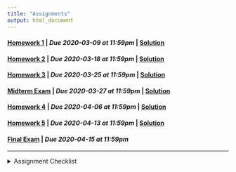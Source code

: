 ```yaml
---
title: "Assignments"
output: html_document
---
```


#### [Homework 1](https://rstudio.cloud/spaces/54745/project/996770){target="_blank"} | *Due 2020-03-09 at 11:59pm* | [Solution](https://rstudio.cloud/spaces/54745/project/996778){target="_blank"}
#### [Homework 2](https://rstudio.cloud/spaces/54745/project/996771){target="_blank"} | *Due 2020-03-18 at 11:59pm* | [Solution](https://rstudio.cloud/spaces/54745/project/996781){target="_blank"}
#### [Homework 3](https://rstudio.cloud/spaces/54745/project/996772){target="_blank"} | *Due 2020-03-25 at 11:59pm* | [Solution](https://rstudio.cloud/spaces/54745/project/996782){target="_blank"}
#### [Midterm Exam](https://rstudio.cloud/spaces/54745/project/1070373){target="_blank"} | *Due 2020-03-27 at 11:59pm* | [Solution](https://rstudio.cloud/spaces/54745/project/1125063){target="_blank"}
#### [Homework 4](https://rstudio.cloud/spaces/54745/project/996773){target="_blank"} | *Due 2020-04-06 at 11:59pm* | [Solution](https://rstudio.cloud/spaces/54745/project/996783){target="_blank"}
#### [Homework 5](https://rstudio.cloud/spaces/54745/project/996774){target="_blank"} | *Due 2020-04-13 at 11:59pm* | [Solution](https://rstudio.cloud/spaces/54745/project/996784){target="_blank"}
#### [Final Exam](https://rstudio.cloud/spaces/54745/project/1142346){target="_blank"} | *Due 2020-04-15 at 11:59pm*

---
<details>
<summary>Assignment Checklist
</summary>

1. Login to [RStudio Cloud](https://rstudio.cloud/)
2. Navigate to the course workspace
3. Click on the assignment
4. Click Start or Continue, whichever appears at the top of the assignment
5. Look at `README.md` for assignment instructions
6. Make the needed changes to your project (do not make changes after the due date)
7. **Make sure you save all changes. Assignments are not considered submitted if
there are unsaved changes**
</details>